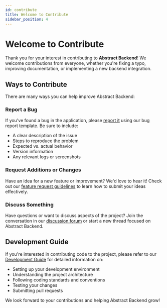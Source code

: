 ```yaml
---
id: contribute
title: Welcome to Contribute
sidebar_position: 4
---
```


# Welcome to Contribute

Thank you for your interest in contributing to **Abstract Backend**! We welcome contributions from everyone, whether you're fixing a typo, improving documentation, or implementing a new backend integration.

## Ways to Contribute

There are many ways you can help improve Abstract Backend:

### Report a Bug

If you've found a bug in the application, please [report it](./report-bug.mdx) using our bug report template. Be sure to include:

- A clear description of the issue
- Steps to reproduce the problem
- Expected vs. actual behavior
- Version information
- Any relevant logs or screenshots

### Request Additions or Changes

Have an idea for a new feature or improvement? We'd love to hear it! Check out our [feature request guidelines](./request-changes.mdx) to learn how to submit your ideas effectively.

### Discuss Something

Have questions or want to discuss aspects of the project? Join the conversation in our [discussion forum](./discuss.mdx) or start a new thread focused on Abstract Backend.

## Development Guide

If you're interested in contributing code to the project, please refer to our [Development Guide](/dev/next) for detailed information on:

- Setting up your development environment
- Understanding the project architecture
- Following coding standards and conventions
- Testing your changes
- Submitting pull requests

We look forward to your contributions and helping Abstract Backend grow!

